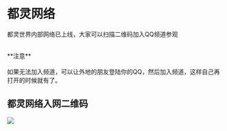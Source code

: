 # 都灵网络

都灵世界内部网络已上线，大家可以扫描二维码加入QQ频道参观<br></br>

<Callout type="info">
**注意**<br></br>
如果无法加入频道，可以让外地的朋友登陆你的QQ，然后加入频道，这样自己再打开的时候就有了。
</Callout>

## 都灵网络入网二维码

![](../../public/image/命运无常异能世界规则书/pdzhaomutupian.jpg)